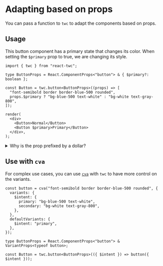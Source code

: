 # Adapting based on props

You can pass a function to `twc` to adapt the components based on props.

## Usage

This button component has a primary state that changes its color. When setting the `$primary` prop to true, we are changing its style.

```tsx
import { twc } from "react-twc";

type ButtonProps = React.ComponentProps<"button"> & { $primary?: boolean };

const Button = twc.button<ButtonProps>((props) => [
  "font-semibold border border-blue-500 rounded",
  props.$primary ? "bg-blue-500 text-white" : "bg-white text-gray-800",
]);

render(
  <div>
    <Button>Normal</Button>
    <Button $primary>Primary</Button>
  </div>,
);
```

<details>
  <summary>Why is the prop prefixed by a dollar?</summary>

We call the prop `$primary` a "transient prop", transient props can be consumed by the components but are not passed to the underlying components. It our case, it means the `<button>` will not get a `<button $primary="true">` attribute in the DOM.

</details>

## Use with `cva`

For complex use cases, you can use [`cva`](https://cva.style/docs) with `twc` to have more control on the variants.

```tsx
const button = cva("font-semibold border border-blue-500 rounded", {
  variants: {
    $intent: {
      primary: "bg-blue-500 text-white",
      secondary: "bg-white text-gray-800",
    },
  },
  defaultVariants: {
    $intent: "primary",
  },
});

type ButtonProps = React.ComponentProps<"button"> & VariantProps<typeof button>;

const Button = twc.button<ButtonProps>(({ $intent }) => button({ $intent }));
```
